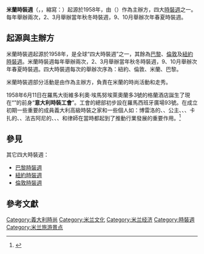 {{Infobox recurring event
| name         = <!--Uses page name if omitted-->
| native_name  = Milan Fashion Week
| native_name_lang = en
| logo         = 
| image        =
| imagesize    = 220px
| caption      = 2013年米蘭時裝週<br/>[[積琪蓮·雅布倫斯基|積琪蓮·雅布倫斯基]]在[[凡賽斯|凡賽斯]]走秀
| genre        = [[时装周|时装周]]
| organised    = {{link-it|義大利國家時裝商會|Camera Nazionale della Moda Italiana}}
| date         =   
| frequency    = 每年兩次 
| first        = 1958年
| location     = {{ITA}}[[米兰|米兰]] 
| founder_name = 
| prev         = <!-- [[previous_event|previous event]] -->
| next         = <!-- [[next_event|next event]] -->
| participants =
| attendance   =
| area         =
| budget       =
| people       = 
| member       =
| website      =  <!-- {{URL|http://www.example.com}} -->
| footnotes    =
}}

'''米蘭時裝週'''（{{Lang-it|'''Settimana della moda di Milano'''}}，{{lang-en|'''Milan Fashion Week'''}}，縮寫：{{lang|en|'''MFW'''}}）起源於1958年，由'''{{link-it|義大利國家時裝商會|Camera Nazionale della Moda Italiana}}'''（{{Lang-it|'''Camera Nazionale della Moda Italiana'''}}）作為主辦方，四大[[時裝週|時裝週]]之一。每年舉辦兩次，2、3月舉辦當年秋冬時裝週，9、10月舉辦次年春夏時裝週。

== 起源與主辦方 ==
米蘭時裝週起源於1958年，是全球“四大時裝週”之一，其餘為[[巴黎时装周|巴黎]]、[[倫敦時裝週|倫敦]]及[[紐約時裝週|紐約時裝週]]。米蘭時裝週每年舉辦兩次，2、3月舉辦當年秋冬時裝週，9、10月舉辦次年春夏時裝週。四大時裝週每次的舉辦次序為：紐約、倫敦、米蘭、巴黎。

米蘭時裝週部分活動是由{{link-it|義大利國家時裝商會|Camera Nazionale della Moda Italiana}}作為主辦方，負責在米蘭的時尚活動和走秀。

1958年6月11日在羅馬大街維多利奧·埃馬努埃萊奧蘭多3號的格蘭酒店誕生了現在“'''{{link-it|義大利國家時裝商會|Camera Nazionale della Moda Italiana}}'''”的前身“'''意大利時裝工會'''”。工會的總部初步設在羅馬西班牙廣場93號。在成立初期一些重要的成員義大利高級時裝之家和一些個人如：博雷洛的{{link-en|瑪利亞·安東內利|Maria Antonelli}}、{{link-en|羅伯特·卡布奇|Roberto Cappucci}}、{{link-en|卡拉喬洛·吉乃蒂|Caracciolo Ginnetti}}公主、{{link-en|阿爾貝托·法吉阿尼|Alberto Fagiani}}、{{link-en|喬瓦尼·凱撒·桂蒂|Giovanni Cesare Guidi}}、卡扎的{{link-en|吉爾馬拿·馬魯切利|Germana Marucelli}}、{{link-en|艾米利奧·費德利科·舒伯特|Emilio Federico Schuberth}}、法吉阿尼的{{link-en|西蒙內特·科洛娜·蒂·切撒洛|Simonetta Colonna Di Cesarò}}、{{link-en|茱莉·威楠梓阿尼|Jole Veneziani}}、{{link-en|佛郎切斯科·博雷羅|Francesco Borrello}}、{{link-en|喬瓦尼·巴蒂斯塔·喬吉尼|Giovanni Battista Giorgini }}和律師{{link-en|彼得·帕利西奧|Pietro Parisio}}在當時都起到了推動行業發展的重要作用。<ref>{{Cite web|url=http://www.cameramoda.it/zh/associazione/cnmi/|title=義大利國家時裝商會|accessdate=2016-09-23|author=|date=|publisher=|archive-url=https://web.archive.org/web/20160923184845/http://www.cameramoda.it/zh/associazione/cnmi/|archive-date=2016-09-23|dead-url=yes}}</ref>

== 參見 ==
其它四大時裝週：
* [[巴黎時裝週|巴黎時裝週]]
* [[紐約時裝週|紐約時裝週]]
* [[倫敦時裝週|倫敦時裝週]]

== 參考文獻 ==
{{Reflist|Columns / Column width=3}}
[[Category:義大利時尚|Category:義大利時尚]]
[[Category:米兰文化|Category:米兰文化]]
[[Category:米兰经济|Category:米兰经济]]
[[Category:時裝週|Category:時裝週]]
[[Category:米兰旅游景点|Category:米兰旅游景点]]